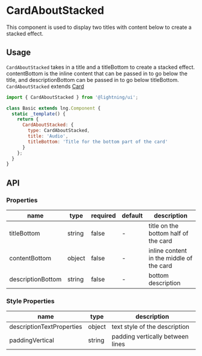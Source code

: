 
# CardAboutStacked

This component is used to display two titles with content below to create a stacked effect.

## Usage

`CardAboutStacked` takes in a title and a titleBottom to create a stacked effect. contentBottom is the inline content that can be passed in to go below the title, and descriptionBottom can be passed in to go below titleBottom.
`CardAboutStacked` extends [Card](?path=/docs/patterns-card--base)

```js
import { CardAboutStacked } from '@lightning/ui';

class Basic extends lng.Component {
  static _template() {
    return {
      CardAboutStacked: {
        type: CardAboutStacked,
        title: 'Audio',
        titleBottom: 'Title for the bottom part of the card'
      }
    };
  }
}
```

<Canvas>
  <Story id="patterns-CardAboutStacked--about-stacked-cards" />
</Canvas>

## API

### Properties

| name              | type   | required | default | description                              |
| ----------------- | ------ | -------- | ------- | ---------------------------------------- |
| titleBottom       | string | false    | -       | title on the bottom half of the card     |
| contentBottom     | object | false    | -       | inline content in the middle of the card |
| descriptionBottom | string | false    | -       | bottom description                       |

### Style Properties

| name                      | type   | description                      |
| ------------------------- | ------ | -------------------------------- |
| descriptionTextProperties | object | text style of the description    |
| paddingVertical           | string | padding vertically between lines |
